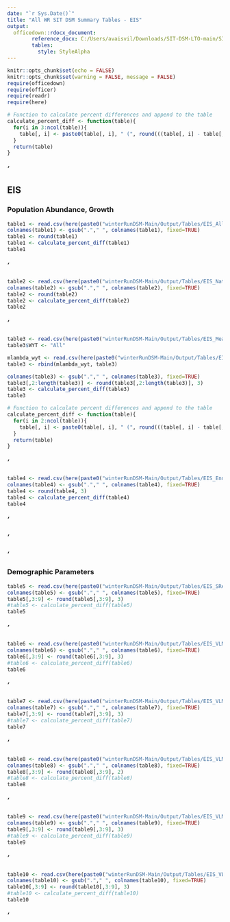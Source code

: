 ```yaml
---
date: "`r Sys.Date()`"
title: "All WR SIT DSM Summary Tables - EIS"
output: 
  officedown::rdocx_document:
        reference_docx: C:/Users/avaisvil/Downloads/SIT-DSM-LTO-main/SIT-DSM-LTO-main/TableTemplate.docx
        tables:
          style: StyleAlpha
---
```


```r
knitr::opts_chunk$set(echo = FALSE)
knitr::opts_chunk$set(warning = FALSE, message = FALSE) 
require(officedown)
require(officer)
require(readr)
require(here)
```

```r
# Function to calculate percent differences and append to the table
calculate_percent_diff <- function(table){
  for(i in 3:ncol(table)){
    table[, i] <- paste0(table[, i], " (", round(((table[, i] - table[, 2]) / table[, 2]) * 100, 1), ")")
  }
  return(table)
}
```

##### '
## EIS 

### Population Abundance, Growth

```r
table1 <- read.csv(here(paste0("winterRunDSM-Main/Output/Tables/EIS_AllSpawners.csv")))
colnames(table1) <- gsub("."," ", colnames(table1), fixed=TRUE)
table1 <- round(table1)
table1 <- calculate_percent_diff(table1)
table1
```

##### '

```r
table2 <- read.csv(here(paste0("winterRunDSM-Main/Output/Tables/EIS_NatSpawners.csv")))
colnames(table2) <- gsub("."," ", colnames(table2), fixed=TRUE)
table2 <- round(table2)
table2 <- calculate_percent_diff(table2)
table2
```

##### '

```r
table3 <- read.csv(here(paste0("winterRunDSM-Main/Output/Tables/EIS_MeanLambda.csv")))
table3$WYT <- "All"

mlambda_wyt <- read.csv(here(paste0("winterRunDSM-Main/Output/Tables/EIS_WYTMeanLambda.csv")))
table3 <- rbind(mlambda_wyt, table3)

colnames(table3) <- gsub("."," ", colnames(table3), fixed=TRUE)
table3[,2:length(table3)] <- round(table3[,2:length(table3)], 3)
table3 <- calculate_percent_diff(table3)
table3
```

```r
# Function to calculate percent differences and append to the table
calculate_percent_diff <- function(table){
  for(i in 2:ncol(table)){
    table[, i] <- paste0(table[, i], " (", round(((table[, i] - table[, 1]) / table[, 1]) * 100, 1), ")")
  }
  return(table)
}
```

##### '

```r
table4 <- read.csv(here(paste0("winterRunDSM-Main/Output/Tables/EIS_EndLambda.csv")))
colnames(table4) <- gsub("."," ", colnames(table4), fixed=TRUE)
table4 <- round(table4, 3)
table4 <- calculate_percent_diff(table4)
table4
```

##### '

##### '
##### ' 
### Demographic Parameters

```r
table5 <- read.csv(here(paste0("winterRunDSM-Main/Output/Tables/EIS_SRearUSR.csv")))
colnames(table5) <- gsub("."," ", colnames(table5), fixed=TRUE)
table5[,3:9] <- round(table5[,3:9], 3)
#table5 <- calculate_percent_diff(table5)
table5
```
##### ' 

```r
table6 <- read.csv(here(paste0("winterRunDSM-Main/Output/Tables/EIS_VLMigrUM.csv")))
colnames(table6) <- gsub("."," ", colnames(table6), fixed=TRUE)
table6[,3:9] <- round(table6[,3:9], 3)
#table6 <- calculate_percent_diff(table6)
table6
```
##### ' 

```r
table7 <- read.csv(here(paste0("winterRunDSM-Main/Output/Tables/EIS_VLMigrLM.csv")))
colnames(table7) <- gsub("."," ", colnames(table7), fixed=TRUE)
table7[,3:9] <- round(table7[,3:9], 3)
#table7 <- calculate_percent_diff(table7)
table7
```

##### '
```r
table8 <- read.csv(here(paste0("winterRunDSM-Main/Output/Tables/EIS_VLMigrLL.csv")))
colnames(table8) <- gsub("."," ", colnames(table8), fixed=TRUE)
table8[,3:9] <- round(table8[,3:9], 2)
#table8 <- calculate_percent_diff(table8)
table8
```

##### '
```r
table9 <- read.csv(here(paste0("winterRunDSM-Main/Output/Tables/EIS_VLMigrNDelta.csv")))
colnames(table9) <- gsub("."," ", colnames(table9), fixed=TRUE)
table9[,3:9] <- round(table9[,3:9], 3)
#table9 <- calculate_percent_diff(table9)
table9
```

##### '
```r
table10 <- read.csv(here(paste0("winterRunDSM-Main/Output/Tables/EIS_VLMigrSDelta.csv")))
colnames(table10) <- gsub("."," ", colnames(table10), fixed=TRUE)
table10[,3:9] <- round(table10[,3:9], 3)
#table10 <- calculate_percent_diff(table10)
table10
```
##### '


